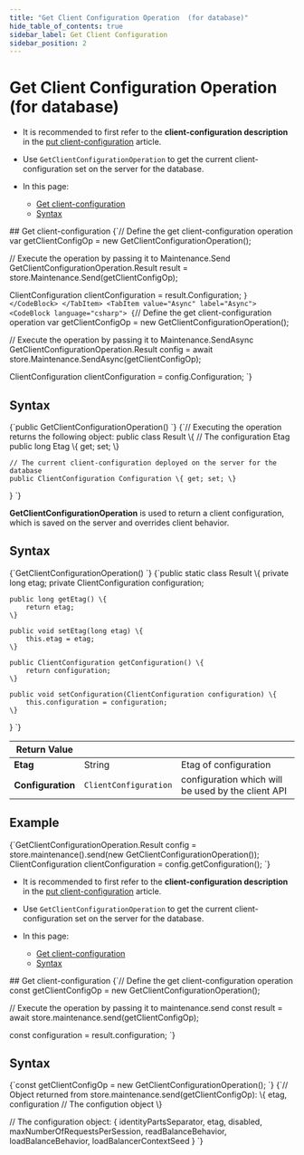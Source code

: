 ```yaml
---
title: "Get Client Configuration Operation  (for database)"
hide_table_of_contents: true
sidebar_label: Get Client Configuration
sidebar_position: 2
---
```





# Get Client Configuration Operation  (for database)
<LanguageSwitcher supportedLanguages={supportedLanguages} />
<LanguageContent language="csharp">

<Admonition type="note" title="">

* It is recommended to first refer to the __client-configuration description__ in the [put client-configuration](../../../../client-api/operations/maintenance/configuration/put-client-configuration.mdx) article.
  
* Use `GetClientConfigurationOperation` to get the current client-configuration set on the server for the database.

* In this page:
    * [Get client-configuration](../../../../client-api/operations/maintenance/configuration/get-client-configuration.mdx#get-client-configuration)
    * [Syntax](../../../../client-api/operations/maintenance/configuration/get-client-configuration.mdx#syntax)

</Admonition>
## Get client-configuration

<Tabs groupId='languageSyntax'>
<TabItem value="Sync" label="Sync">
<CodeBlock language="csharp">
{`// Define the get client-configuration operation 
var getClientConfigOp = new GetClientConfigurationOperation();
    
// Execute the operation by passing it to Maintenance.Send
GetClientConfigurationOperation.Result result = store.Maintenance.Send(getClientConfigOp);

ClientConfiguration clientConfiguration = result.Configuration;
`}
</CodeBlock>
</TabItem>
<TabItem value="Async" label="Async">
<CodeBlock language="csharp">
{`// Define the get client-configuration operation 
var getClientConfigOp = new GetClientConfigurationOperation();
                
// Execute the operation by passing it to Maintenance.SendAsync
GetClientConfigurationOperation.Result config = 
    await store.Maintenance.SendAsync(getClientConfigOp);
                
ClientConfiguration clientConfiguration = config.Configuration;
`}
</CodeBlock>
</TabItem>
</Tabs>



## Syntax

<TabItem value="syntax_1" label="syntax_1">
<CodeBlock language="csharp">
{`public GetClientConfigurationOperation()
`}
</CodeBlock>
</TabItem>

<TabItem value="syntax_2" label="syntax_2">
<CodeBlock language="csharp">
{`// Executing the operation returns the following object: 
public class Result
\{
    // The configuration Etag
    public long Etag \{ get; set; \}
    
    // The current client-configuration deployed on the server for the database
    public ClientConfiguration Configuration \{ get; set; \}
\}
`}
</CodeBlock>
</TabItem>




</LanguageContent>
<LanguageContent language="java">


**GetClientConfigurationOperation** is used to return a client configuration, which is saved on the server and overrides client behavior. 

## Syntax

<TabItem value="config_1_0" label="config_1_0">
<CodeBlock language="java">
{`GetClientConfigurationOperation()
`}
</CodeBlock>
</TabItem>

<TabItem value="config_1_1" label="config_1_1">
<CodeBlock language="java">
{`public static class Result \{
    private long etag;
    private ClientConfiguration configuration;

    public long getEtag() \{
        return etag;
    \}

    public void setEtag(long etag) \{
        this.etag = etag;
    \}

    public ClientConfiguration getConfiguration() \{
        return configuration;
    \}

    public void setConfiguration(ClientConfiguration configuration) \{
        this.configuration = configuration;
    \}
\}
`}
</CodeBlock>
</TabItem>

| Return Value | | |
| ------------- | ----- | ---- |
| **Etag** | String | Etag of configuration |
| **Configuration** | `ClientConfiguration` | configuration which will be used by the client API |

## Example

<TabItem value="config_1_2" label="config_1_2">
<CodeBlock language="java">
{`GetClientConfigurationOperation.Result config
    = store.maintenance().send(new GetClientConfigurationOperation());
ClientConfiguration clientConfiguration = config.getConfiguration();
`}
</CodeBlock>
</TabItem>


</LanguageContent>
<LanguageContent language="nodejs">

<Admonition type="note" title="">

* It is recommended to first refer to the __client-configuration description__ in the [put client-configuration](../../../../client-api/operations/maintenance/configuration/put-client-configuration.mdx) article.

* Use `GetClientConfigurationOperation` to get the current client-configuration set on the server for the database.

* In this page:
    * [Get client-configuration](../../../../client-api/operations/maintenance/configuration/get-client-configuration.mdx#get-client-configuration)
    * [Syntax](../../../../client-api/operations/maintenance/configuration/get-client-configuration.mdx#syntax)

</Admonition>
## Get client-configuration

<TabItem value="get_config" label="get_config">
<CodeBlock language="js">
{`// Define the get client-configuration operation 
const getClientConfigOp = new GetClientConfigurationOperation();

// Execute the operation by passing it to maintenance.send
const result = await store.maintenance.send(getClientConfigOp);

const configuration = result.configuration;
`}
</CodeBlock>
</TabItem>



## Syntax

<TabItem value="syntax_1" label="syntax_1">
<CodeBlock language="js">
{`const getClientConfigOp = new GetClientConfigurationOperation();
`}
</CodeBlock>
</TabItem>

<TabItem value="syntax_2" label="syntax_2">
<CodeBlock language="js">
{`// Object returned from store.maintenance.send(getClientConfigOp):
\{
   etag,
   configuration // The configution object
\}

// The configuration object:
\{
    identityPartsSeparator,
    etag,
    disabled,
    maxNumberOfRequestsPerSession,
    readBalanceBehavior,
    loadBalanceBehavior,
    loadBalancerContextSeed
\}
`}
</CodeBlock>
</TabItem>




</LanguageContent>

<!---
### Studio
- [Client Configuration](../../../../studio/server/client-configuration)

### Operations
- [What are Operations](../../../../client-api/operations/what-are-operations)
- [Put client-configuration (for database)](../../../../client-api/operations/maintenance/configuration/put-client-configuration)
- [Put client-configuration (server-wide)](../../../../client-api/operations/server-wide/configuration/put-serverwide-client-configuration)
- [Get client-configuration (server-wide)](../../../../client-api/operations/server-wide/configuration/get-serverwide-client-configuration)


-->